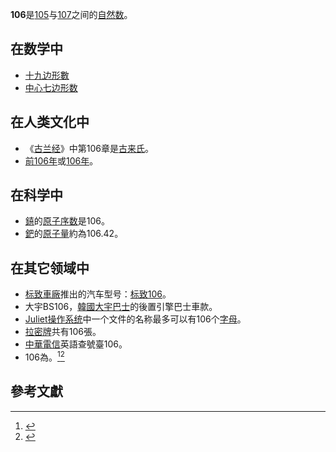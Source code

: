 {{noteTA|G1=Math}}
{{整数
| 小写 = 一百〇六（一百六）
| 罗马数字 = CVI
}}
'''106'''是[[105|105]]与[[107|107]]之间的[[自然数|自然数]]。

== 在数学中 ==
{{數字性質|use math=yes}}
*[[十九边形數|十九边形數]]
*[[中心七边形数|中心七边形数]]

== 在人类文化中 ==
*《[[古兰经|古兰经]]》中第106章是[[古来氏|古来氏]]。
*[[前106年|前106年]]或[[106年|106年]]。

== 在科学中 ==
*[[𨭎|𨭎]]的[[原子序数|原子序数]]是106。
*[[鈀|鈀]]的[[原子量|原子量]]約為106.42。

== 在其它领域中 ==
*[[标致車廠|标致車廠]]推出的汽车型号：[[标致106|标致106]]。
*大宇BS106，[[韓國|韓國]][[大宇巴士|大宇巴士]]的後置引擎巴士車款。
*[[Juliet|Juliet]][[操作系统|操作系统]]中一个文件的名称最多可以有106个[[字母|字母]]。
*[[拉密牌|拉密牌]]共有106張。
*[[中華電信|中華電信]]英語查號臺106。
*106為{{link-en|106 (緊急電話)|106_(emergency_telephone_number)|澳洲全國短信緊急號碼}}。<ref name=TripleZero>{{Cite web|url=https://www.TripleZero.gov.au/triple-zero/other-emergency-numbers|title=Using other emergency numbers|website=www.TripleZero.gov.au|publisher=[[Australian_Government|Australian Government]]|date= |access-date=27 December 2020}}</ref><ref>{{Cite web|url=https://www.ITU.int/net/itu-t/inrdb/e129_important_numbers.aspx?country=16&pg_size=50|title=ITU-T E.129 National-only numbers linked with emergency services and other services of social value – Australia|website=www.ITU.int|publisher=[[International_Telecommunication_Union|International Telecommunication Union]] (ITU)|date=3 April 2012|access-date=5 January 2021}}</ref>

==參考文獻==
{{Reflist}}